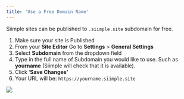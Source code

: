 ```yaml
---
title: 'Use a Free Domain Name'
---
```


Siimple sites can be published to `.siimple.site` subdomain for free.

1. Make sure your site is Published
2. From your **Site Editor** Go to **Settings** > **General Settings** 
3. Select **Subdomain** from the dropdown field
4. Type in the full name of Subdomain you would like to use. Such as **yourname** (Siimple will check that it is available). 
5. Click ‘**Save Changes’**
6. Your URL will be: `https://yourname.siimple.site`

<img src="/images/free-domain.jpg" class="rounded-md" />

